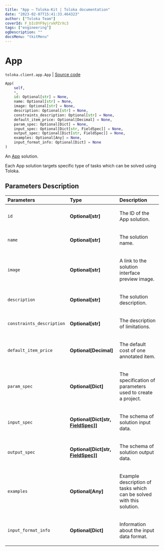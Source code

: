 ```yaml
---
title: "App — Toloka-Kit | Toloka documentation"
date: "2023-02-07T15:41:33.464323"
author: ["Toloka Team"]
coverId: F_bIcOYF9yjrxkPZrXc3
tags: ["engineering"]
ogDescription: ""
docsMenu: "tkitMenu"
---
```


# App
`toloka.client.app.App` | [Source code](https://github.com/Toloka/toloka-kit/blob/v1.1.3/src/client/app/__init__.py#L91)

```python
App(
    self,
    *,
    id: Optional[str] = None,
    name: Optional[str] = None,
    image: Optional[str] = None,
    description: Optional[str] = None,
    constraints_description: Optional[str] = None,
    default_item_price: Optional[Decimal] = None,
    param_spec: Optional[Dict] = None,
    input_spec: Optional[Dict[str, FieldSpec]] = None,
    output_spec: Optional[Dict[str, FieldSpec]] = None,
    examples: Optional[Any] = None,
    input_format_info: Optional[Dict] = None
)
```

An [App](/docs/apps/) solution.

Each App solution targets specific type of tasks which can be solved using Toloka.

## Parameters Description

| Parameters | Type | Description |
| :----------| :----| :-----------|
`id`|**Optional\[str\]**|<p>The ID of the App solution.</p>
`name`|**Optional\[str\]**|<p>The solution name.</p>
`image`|**Optional\[str\]**|<p>A link to the solution interface preview image.</p>
`description`|**Optional\[str\]**|<p>The solution description.</p>
`constraints_description`|**Optional\[str\]**|<p>The description of limitations.</p>
`default_item_price`|**Optional\[Decimal\]**|<p>The default cost of one annotated item.</p>
`param_spec`|**Optional\[Dict\]**|<p>The specification of parameters used to create a project.</p>
`input_spec`|**Optional\[Dict\[str, [FieldSpec](/docs/toloka-kit/reference/toloka.client.project.field_spec.FieldSpec)\]\]**|<p>The schema of solution input data.</p>
`output_spec`|**Optional\[Dict\[str, [FieldSpec](/docs/toloka-kit/reference/toloka.client.project.field_spec.FieldSpec)\]\]**|<p>The schema of solution output data.</p>
`examples`|**Optional\[Any\]**|<p>Example description of tasks which can be solved with this solution.</p>
`input_format_info`|**Optional\[Dict\]**|<p>Information about the input data format.</p>
